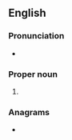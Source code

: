 {{also|Manu|manu|manú|ma nữ|mānu}}
==English==

===Pronunciation===
* {{IPA|en|/mæn ju/}}{{attn|en|stress pattern? primary on both?}}

===Proper noun===
{{en-proper noun|head=Man U}}

# {{clipping of|en|{{w|Manchester United F.C.|Manchester United Football Club}}}}

===Anagrams===
* {{anagrams|en|a=amnu|Amun|NUMA|Numa|Uman|maun}}